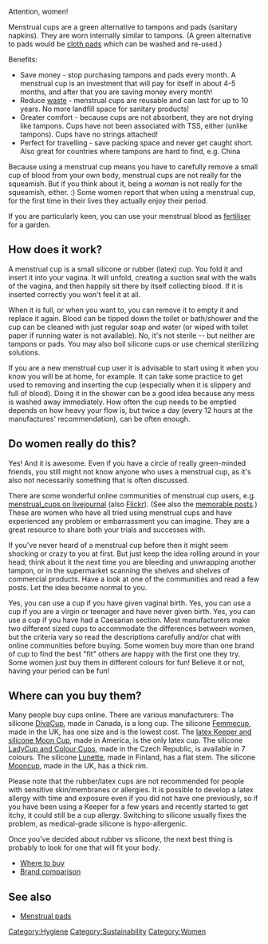Attention, women!

Menstrual cups are a green alternative to tampons and pads (sanitary napkins). They are worn internally similar to tampons. (A green alternative to pads would be [[cloth pads]] which can be washed and re-used.)

Benefits:
* Save money - stop purchasing tampons and pads every month. A menstrual cup is an investment that will pay for itself in about 4-5 months, and after that you are saving money every month!
* Reduce [[waste]] - menstrual cups are reusable and can last for up to 10 years. No more landfill space for sanitary products!
* Greater comfort - because cups are not absorbent, they are not drying like tampons. Cups have not been associated with TSS, either (unlike tampons). Cups have no strings attached!
* Perfect for travelling - save packing space and never get caught short. Also great for countries where tampons are hard to find, e.g. China


Because using a menstrual cup means you have to carefully remove a small cup of blood from your own body, menstrual cups are not really for the squeamish. But if you think about it, being a ''woman'' is not really for the squeamish, either. :) Some women report that when using a menstrual cup, for the first time in their lives they actually enjoy their period. 

If you are particularly keen, you can use your menstrual blood as [[fertiliser]] for a garden.

== How does it work? ==
A menstrual cup is a small silicone or rubber (latex) cup. You fold it and insert it into your vagina. It will unfold, creating a suction seal with the walls of the vagina, and then happily sit there by itself collecting blood. If it is inserted correctly you won't feel it at all.

When it is full, or when you want to, you can remove it to empty it and replace it again. Blood can be tipped down the toilet or bath/shower and the cup can be cleaned with just regular soap and water (or wiped with toilet paper if running water is not available). No, it's not sterile -- but neither are tampons or pads.  You may also boil silicone cups or use chemical sterilizing solutions.

If you are a new menstrual cup user it is advisable to start using it when you know you will be at home, for example. It can take some practice to get used to removing and inserting the cup (especially when it is slippery and full of blood). Doing it in the shower can be a good idea because any mess is washed away immediately. How often the cup needs to be emptied depends on how heavy your flow is, but twice a day (every 12 hours at the manufactures' recommendation), can be often enough.

== Do women really do this? ==
Yes! And it is awesome. Even if you have a circle of really green-minded friends, you still might not know anyone who uses a menstrual cup, as it's also not necessarily something that is often discussed.

There are some wonderful online communities of menstrual cup users, e.g. [http://community.livejournal.com/menstrual_cups/ menstrual_cups on livejournal] (also [http://flickr.com/groups/menstrualcups/ Flickr]). (See also the [http://www.livejournal.com/tools/memories.bml?user=menstrual_cups memorable posts].) These are women who have all tried using menstrual cups and have experienced any problem or embarrassment you can imagine. They are a great resource to share both your trials and successes with.

If you've never heard of a menstrual cup before then it might seem shocking or crazy to you at first. But just keep the idea rolling around in your head; think about it the next time you are bleeding and unwrapping another tampon, or in the supermarket scanning the shelves and shelves of commercial products. Have a look at one of the communities and read a few posts. Let the idea become normal to you. 

Yes, you can use a cup if you have given vaginal birth. Yes, you can use a cup if you are a virgin or teenager and have never given birth. Yes, you can use a cup if you have had a Caesarian section. Most manufacturers make two different sized cups to accommodate the differences between women, but the criteria vary so read the descriptions carefully and/or chat with online communities before buying. Some women buy more than one brand of cup to find the best "fit" others are happy with the first one they try. Some women just buy them in different colours for fun! Believe it or not, having your period can be fun!

== Where can you buy them? ==
Many people buy cups online. There are various manufacturers:
The silicone [http://www.divacup.com/ DivaCup], made in Canada, is a long cup.
The silicone [http://www.femmecup.com/ Femmecup], made in the UK, has one size and is the lowest cost.
The [http://www.thekeeperstore.com/ latex Keeper and silicone Moon Cup], made in America, is the only latex cup.
The silicone [http://www.ladycup.eu/ LadyCup and Colour Cups], made in the Czech Republic, is available in 7 colours.
The silicone [http://www.lunettecup.com/ Lunette], made in Finland, has a flat stem.
The silicone [http://mooncup.co.uk/ Mooncup], made in the UK, has a thick rim.

Please note that the rubber/latex cups are not recommended for people with sensitive skin/membranes or allergies. It is possible to develop a latex allergy with time and exposure even if you did not have one previously, so if you have been using a Keeper for a few years and recently started to get itchy, it could still be a cup allergy. Switching to silicone usually fixes the problem, as medical-grade silicone is hypo-allergenic.

Once you've decided about rubber vs silicone, the next best thing is probably to look for one that will fit your body.

* [http://community.livejournal.com/menstrual_cups/tag/where+to+buy Where to buy]
* [http://community.livejournal.com/menstrual_cups/tag/brand+comparisons Brand comparison]

== See also == 

* [[Menstrual pads]]

[[Category:Hygiene]]
[[Category:Sustainability]]
[[Category:Women]]